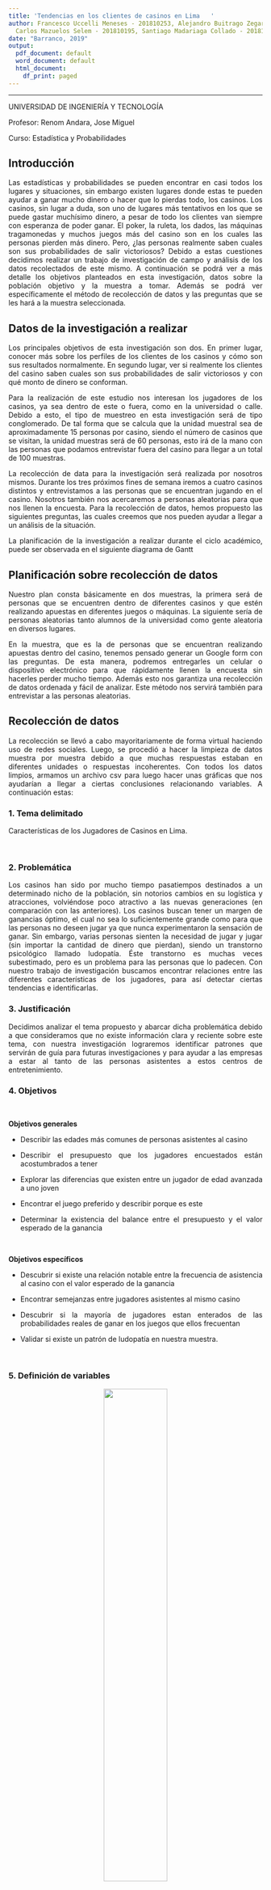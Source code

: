 ```yaml
---
title: 'Tendencias en los clientes de casinos en Lima   '
author: Francesco Uccelli Meneses - 201810253, Alejandro Buitrago Zegarra - 201820079,
  Carlos Mazuelos Selem - 201810195, Santiago Madariaga Collado - 201810677
date: "Barranco, 2019"
output:
  pdf_document: default
  word_document: default
  html_document:
    df_print: paged
---
```


---

UNIVERSIDAD DE INGENIERÍA Y TECNOLOGÍA 


Profesor:
Renom Andara, Jose Miguel

Curso:
Estadística y Probabilidades
 


## Introducción

Las estadísticas y probabilidades se pueden encontrar en casi todos los lugares y situaciones, sin embargo existen lugares donde estas te pueden ayudar a ganar mucho dinero o hacer que lo pierdas todo, los casinos. Los casinos, sin lugar a duda, son uno de lugares más tentativos en los que se puede gastar muchísimo dinero, a pesar de todo los clientes van siempre con esperanza de poder ganar. El poker, la ruleta, los dados, las máquinas tragamonedas y muchos juegos más del casino son en los cuales las personas pierden más dinero. Pero, ¿las personas realmente saben cuales son sus probabilidades de salir victoriosos? Debido a estas cuestiones decidimos realizar un trabajo de investigación de campo y análisis de los datos recolectados de este mismo. A continuación se podrá ver a más detalle los objetivos planteados en esta investigación, datos sobre la población objetivo y la muestra a tomar. Además se podrá ver específicamente el método de recolección de datos y las preguntas que se les hará a la muestra seleccionada.

## Datos de la investigación a realizar

Los principales objetivos de esta investigación son dos. En primer lugar, conocer más sobre los perfiles de los clientes de los casinos y cómo son sus resultados normalmente. En segundo lugar, ver si realmente los clientes del casino saben cuales son sus probabilidades de salir victoriosos y con qué monto de dinero se conforman. 

Para la realización de este estudio nos interesan los jugadores de los casinos, ya sea dentro de este o fuera, como en la universidad o calle. Debido a esto, el tipo de muestreo en esta investigación será de tipo conglomerado. De tal forma que se calcula que la unidad muestral sea de aproximadamente 15 personas por casino, siendo el número de casinos que se visitan, la unidad muestras será de 60 personas, esto irá de la mano con las personas que podamos entrevistar fuera del casino para llegar a un total de 100 muestras.

La recolección de data para la investigación será realizada por nosotros mismos. Durante los tres próximos fines de semana iremos  a cuatro casinos distintos y entrevistamos a las personas que se encuentran jugando en el casino. Nosotros también nos acercaremos a personas aleatorias para que nos llenen la encuesta. Para la recolección de datos, hemos propuesto las siguientes preguntas, las cuales creemos que nos pueden ayudar a llegar a un análisis de la situación. 


La planificación de la investigación a realizar  durante el ciclo académico, puede ser observada en el siguiente diagrama de Gantt


## Planificación sobre recolección de datos 

Nuestro plan consta básicamente en dos muestras, la primera será de personas que se encuentren dentro de diferentes casinos y que estén realizando apuestas en diferentes juegos o máquinas. La siguiente sería de personas aleatorias tanto alumnos de la universidad como gente aleatoria en diversos lugares.

En la muestra, que es la de personas que se encuentran realizando apuestas dentro del casino, tenemos pensado generar un Google form con las preguntas. De esta manera, podremos entregarles un celular o dispositivo electrónico para que rápidamente llenen la encuesta sin hacerles perder mucho tiempo. Además esto nos garantiza una recolección de datos ordenada y fácil de analizar. Este método nos servirá también para entrevistar a las personas aleatorias.


## Recolección de datos

La recolección se llevó a cabo mayoritariamente de forma virtual haciendo uso de redes sociales. Luego, se procedió a hacer la limpieza de datos muestra por muestra debido a que muchas respuestas estaban en diferentes unidades o respuestas incoherentes. Con todos los datos limpios, armamos un archivo csv para luego hacer unas gráficas que nos ayudarían a llegar a ciertas conclusiones relacionando variables. A continuación estas:



<style>
body {
text-align: justify}
</style>



### 1. Tema delimitado

Características de los Jugadores de Casinos en Lima.

<br>

### 2. Problemática

Los casinos han sido por mucho tiempo pasatiempos destinados a un determinado nicho de la población, sin notorios cambios en su logística y atracciones, volviéndose poco atractivo a las nuevas generaciones (en comparación con las anteriores). Los casinos buscan tener un margen de ganancias óptimo, el cual no sea lo suficientemente grande como para que las personas no deseen jugar ya que nunca experimentaron la sensación de ganar. Sin embargo, varias personas sienten la necesidad de jugar y jugar (sin importar la cantidad de dinero que pierdan), siendo un transtorno psicológico llamado ludopatía. Éste transtorno es muchas veces subestimado, pero es un problema para las personas que lo padecen. Con nuestro trabajo de investigación buscamos encontrar relaciones entre las diferentes características de los jugadores, para así detectar ciertas tendencias e identificarlas.
<br>


### 3. Justificación

Decidimos analizar el tema propuesto y abarcar dicha problemática debido a que consideramos que no existe información clara y reciente sobre este tema, con nuestra investigación lograremos identificar patrones que servirán de guía para futuras investigaciones y para ayudar a las empresas a estar al tanto de las personas asistentes a estos centros de entretenimiento.
<br>


### 4. Objetivos


<br>

**Objetivos generales**

* Describir las edades más comunes de personas asistentes al casino

* Describir el presupuesto que los jugadores encuestados están acostumbrados a tener

* Explorar las diferencias que existen entre un jugador de edad avanzada a uno joven

* Encontrar el juego preferido y describir porque es este

* Determinar la existencia del balance entre el presupuesto y el valor esperado de la ganancia

<br>


**Objetivos específicos**

* Descubrir si existe una relación notable entre la frecuencia de asistencia al casino con el valor esperado de la ganancia

* Encontrar semejanzas entre jugadores asistentes al mismo casino

* Descubrir si la mayoría de jugadores estan enterados de las probabilidades reales de ganar en los juegos que ellos frecuentan

* Validar si existe un patrón de ludopatía en nuestra muestra.
<br>

<br>




### 5. Definición de variables

<center> ![](preguntas.png){width=50%} </center>


### 6. Preguntas de investigación:


**Preguntas descriptivas:**

1 ¿Cuál es el casino más visitado?

2 ¿Los integrantes de la muestra tienen idea de sus reales posibilidades de ganar?

3 ¿Quiénes tienen mayor interés en el casino (hombres o mujeres)?

4 ¿Cuál es el juego preferido?

5 ¿Cuál es el resultado más frecuente (ganar o perder)?

6 ¿A qué edad en promedio se empezo a ir al casino?



**Preguntas exploratorias:**

7 ¿Existe relación entre el presupuesto y la edad?

8 ¿La ganancia esperada tiene relación con el presupuesto?

9 ¿Existe relación entre la satisfaccion obtenida al jugar y el resultado general (ganar o perder frecuentemente) ? 

10 ¿Qué diferencias hay en pérdida aceptada y 


**Preguntas inferenciales:**

11 ¿La frecuencia con la que una persona asiste al casino influye sobre su aceptación de pérdida?

12 ¿Las personas que asisten más de 5 veces al mes creen que ganan siempre?

**Preguntas predictivas:**

13 ¿Se puede conocer la satisfacción de un cliente sabiendo la frecuencia mensual?

14 ¿Es posible predecir la ganancia esperada de un jugador sabiendo su nivel de satisfacción al jugar?

**Preguntas mecanísticas**

15 ¿Cómo afecta a la tolerancia a perder el conocimiento sobre las probabilidades de ganar?

16 ¿De qué manera determina la edad la regularidad de los clientes?

**Preguntas casuales**

17 ¿Qué factores influyen en el juego preferido de los clientes?

18 ¿Qué factores determinan la ganancia máxima? 

  

```r


library("graphics")

library("grid")
library("ggplot2") # beautiful graphs

library("ggthemes") # nice themes for ggplot2

library("ggbeeswarm") # "beeswarm" plots

library("cowplot") # arrrange graphs

library("pander") # nice tables

library("psych") # nice table of descriptive statistics

library("fdth") # carga la extensión fdth (para el calculo de distribución de frecuencias.

DF<-readr::read_csv("Casino.csv")
DF$`Ganancia maxima`<-round(DF$`Ganancia maxima`)
DF$`Perdida Maxima`<-round(DF$`Perdida Maxima`)
DF$Presupuesto<-round(DF$Presupuesto)

```


### Respuetas a las preguntas

**Preguntas descriptivas:**

* ¿Cuál es el casino más visitado?

```r
###<
a<-table(DF$Casino)

```


* ¿Los integrantes de la muestra tienen idea de sus reales posibilidades de ganar?

```r
na.omit(DF)
al<-table(DF$`Probabilidad de Ganar`)
plot(al, xlab = "Probabilidad de ganar", ylab="Cantidad de clientes")
```

¿Quiénes tienen mayor interés en el casino (hombres o mujeres)?

```r

sas_hombres<-DF[which(DF$Sexo=="Hombre"),]$Satisfaccion
sas_mujeres<-DF[which(DF$Sexo=="Mujer"),]$Satisfaccion
 boxplot(sas_hombres,sas_mujeres,col=c("cyan2","skyblue2"),main="Sexo",ylab="Inter[es en el casino", names=c("Hombre","Mujer"))
abline(h=mean(sas_hombres),col="skyblue2",lwd=2)
abline(h=mean(sas_mujeres),col="cyan2",lwd=2)
```


¿Cuál es el juego más jugado?

```r
a<-table(DF$`Juego preferido`)
barplot(a, col = "1")
##

```


¿Cuál es el resultado más frecuente (ganar o perder)?

```r
a<-table(DF$Resultado)
barplot(a)
###
```



¿A qué edad en promedio se empezo a ir al casino?


```r
barplot(table(DF$`Edad de primera vez`), main = "Edades")

```





### Respuesta a preguntas exploratorias:

¿Existe una relacion entre presupuesto y edad?



```r
plot(DF$Edad,DF$Presupuesto,xlab="Edad",ylab="Presupuesto",col="blue")
```



¿La ganancia esperada tiene relación con el presupuesto?

```r
table(DF$`Ganancia maxima`, DF$Presupuesto)

plot(DF[which(DF$`Ganancia maxima`<800),]$`Ganancia maxima`, DF[which(DF$`Ganancia maxima`<800),]$Presupuesto,xlab="Ganancia maxima",ylab="Presupuesto", main="Ganancia vs presupuesto")
```




* ¿Existe relación entre la satisfaccion obtenida al jugar y el resultado general (ganar o perder frecuentemente) ? 


```r
boxplot(DF$Satisfaccion~DF$Resultado)
plot(DF$Presupuesto~DF$Satisfaccion)
ggplot(data = DF,aes(x=DF$Resultado,y=DF$Satisfaccion,fill=DF$Resultado))+geom_boxplot()+labs(title = "Satisfaccion por resultado",x="Resultado",y="Satisfaccion")+geom_hline(yintercept=7,color="red")+geom_hline(yintercept=6.625,color="green")+geom_hline(yintercept=4.142857,color="blue")
mean(DF[which(DF$Resultado=="Gana"),]$Satisfaccion)
mean(DF[which(DF$Resultado=="Pierde"),]$Satisfaccion)
mean(DF[which(DF$Resultado=="Ninguna"),]$Satisfaccion)
```

### Preguntas inferenciales




¿Es coherente afirmar que un cliente con alta satisfacción asiste constantemente al casino y su perdida esperada es relativamente mayor?

Para responder la pregunta, usamos una grafica que represente la satisfaccion vs la frecuencia mensual de asistencia del jugador. Luego, por medio de la funcion geom_smooth, usamos el modelo de regresion lineal "lm" para intentar hallar una relación:

```r
k<-ggplot(data = DF, aes(x=DF$Satisfaccion,y=DF$`Frecuencia mensual`))
k+geom_point()

mm <- lm(DF$`Frecuencia mensual`~DF$Satisfaccion)
summary(mm)
satis<-subset(DF, DF$Satisfaccion>=6)
y=0.025
d=0.025

gg<-k +  stat_density2d(aes(fill = ..density..^0.5), geom = "tile", contour = FALSE, n = 200) +   scale_fill_continuous(low = "white", high = "dodgerblue4")
gg+geom_smooth(method = lm, se=FALSE)+ylim(0,15) + labs(x="Satisfaccion", y="Frecuencia mensual", fill="Densidad")

```

Con un $r^2$ de 0.4113, podemos señalar que existe una suficiente relación entre las variables.


Utilizaremos un nivel de confianza del 0.16 para hallar el estadístico de prueba:

```r
mean(satis$`Frecuencia mensual`)
sd(satis$`Frecuencia mensual`)
t.test(satis$`Frecuencia mensual`,mu=3,alternative = "g",conf.level = 0.16)
```

**Descripción: **


```r
nsatis<-subset(DF,DF$Satisfaccion<6)
nsatis<-nsatis[complete.cases(nsatis),]
muh<-(mean(nsatis$`Perdida Maxima`))
t.test(satis$`Perdida Maxima`,nsatis$`Perdida Maxima`,conf.level = 0.9)
```




```r
DFC<-DF
DFC[which(DFC$Satisfaccion>=6),]$Satisfaccion<-"Alta"
DFC[which(DFC$Satisfaccion<6),]$Satisfaccion<-"Baja"
DFC[which(DFC$`Perdida Maxima`>100),]$`Perdida Maxima`<-175
DFC[which(DFC$`Perdida Maxima`<=100 & DF$`Perdida Maxima`>50),]$`Perdida Maxima`<-75
DFC[which(DFC$`Perdida Maxima`<=50 & DFC$`Perdida Maxima`>30),]$`Perdida Maxima`<-35
DFC[which(DFC$`Perdida Maxima`<=30 & DFC$`Perdida Maxima`>20),]$`Perdida Maxima`<-25
DFC[which(DFC$`Perdida Maxima`<=20 & DFC$`Perdida Maxima`>10),]$`Perdida Maxima`<-20
DFC[which(DFC$`Perdida Maxima`<=10),]$`Perdida Maxima`<-5

DFC[which(DFC$`Perdida Maxima`==175),]$`Perdida Maxima`<-"100 - +"
DFC[which(DFC$`Perdida Maxima`==75),]$`Perdida Maxima`<-"50 - 100"
DFC[which(DFC$`Perdida Maxima`==35),]$`Perdida Maxima`<-"30 - 50"
DFC[which(DFC$`Perdida Maxima`==25),]$`Perdida Maxima`<-"20 - 30"
DFC[which(DFC$`Perdida Maxima`==20),]$`Perdida Maxima`<-"10 - 20"
DFC[which(DFC$`Perdida Maxima`==5),]$`Perdida Maxima`<-"0 - 10"

estos<-as.data.frame(table(DFC$Satisfaccion, DFC$`Perdida Maxima`))

ggplot(data = estos, mapping = aes(x = estos$Var1, y = estos$Freq, fill = estos$Var2, order=estos$Var2)) + geom_bar(stat="identity", position="stack")+labs(x="Satisfaccion", y="Perdida maxima",fill="Perdida maxima")+theme_update()
```







¿Existe suficiente evidencia para señalar que la mayoría de personas que juegan a la maquina tragamonedas, son mayores que las que juegan los demas juegos?

Para responder esta pregunta, se preparará un data frame, con las edades como variable categórica:
```r
dfp<-DF
max(DF$Edad)
dfp[which(dfp$Edad>44),]$Edad<-45
dfp[which(dfp$Edad<=44),]$Edad<-40

dfp[which(dfp$Edad==45),]$Edad<-"45 - 73"
dfp[which(dfp$Edad==40),]$Edad<-"0 - 44"
pref<-as.data.frame(table(dfp$Edad,dfp$`Juego preferido`))
ggplot(data = pref, mapping = aes(x = pref$Var1, y = pref$Freq, fill = pref$Var2))+geom_bar(stat="identity", position="dodge") + ylab("Cantidad de clientes") + xlab("Rango de edades") + ggtitle("Edades y juegos preferidos") + labs(fill="Juego")
```


Sacamos las medias de cada conjunto, de los que prefieren la maquina tragamoneda
Y de los que prefieren los demás juegos

```r
nmaq<-subset(DF$Edad,DF$`Juego preferido` == "maquina tragamoneda")
maq<-subset(DF$Edad,DF$`Juego preferido` != "maquina tragamoneda")
```



Prueba de hipotesis
$H[0]$: edad de no tragamonedoas = edad de tragamonedas
$H[1]$: edad de no tragamonedoas =/ $ edad de tragamonedas

```r
t.test(nmaq,maq,conf.level = 0.9,alternative = "two.sided")
```


Como demuestra la prueba de hipotesis, aceptamos la hipótesis nula, concluyendo que la edad promedio de las personas que no les gusta la maquina tragamonedas, 1.5 veces menor en el mayor de los casos, con una confianza del 75%.











## Preguntas predictivas


#  ¿Es posible predecir la ganancia esperada de un jugador sabiendo su nivel de satisfaccion al jugar?
 Grafica Ganancia Máxima vs Nivel de satisfacción al jugar


```r
satisfaccionaljugar<-DF$Satisfaccion[which(DF$`Ganancia maxima`<1500)]
gananciaesperada<-(DF$`Ganancia maxima`[which(DF$`Ganancia maxima`<1500)])
plot(satisfaccionaljugar,gananciaesperada
     ,main="Ganancia esperada segun satisfacción"
     ,ylab="Ganancia esperada"
     ,xlab="satisfacción"
     ,xlim=c(0,10))
     
     
abline(lm(satisfaccionaljugar~gananciaesperada), col="blue")
coeficiente_es<-c("r:",round(cor(satisfaccionaljugar, gananciaesperada),2))
legend(25, 70,legend=c(coeficiente_es),cex=0.8)
summary(lm(gananciaesperada~satisfaccionaljugar))

```



# ¿Se puede conocer la satisfacción de un cliente sabiendo la frecuencia mensual?




```r

p1<-ggplot(data = DF, aes(x =  DF$Satisfaccion, y =DF$`Frecuencia mensual`))
```


```r
p1 +
  stat_density_2d(aes(fill = ..level..), geom = "polygon") +  scale_fill_gradient(low = "blue", high = "red") +  labs(title ="Density Plot of Outcome by Predictor") + geom_point(color = "orange", size =3) + theme_solarized(light =  FALSE) + scale_color_solarized("blue") + labs(x="Satisfacción", y="Frecuencua Mensual", title = "Densidad de Frecuencia mensual por satisfacción", caption = "Densidad no uniforme", fill="Nivel")
```





```r
ax<-lm(DF$Satisfaccion~DF$`Frecuencia mensual`)
summary(ax)
plot(ax)
```


```r

p1 + geom_smooth() + geom_point(color = "orange") + labs(title="Regresión suavizada",x="Satisfacción",y="Frecuencia Mensual") +xlim(1,10)
p1a<-loess(DF$`Frecuencia mensual`~DF$Satisfaccion, span = 0.1)
summary(p1a)
smp1a<-predict(p1a)
```

```r
library(ggplot2)
satisfaccionaljugar<-DF$Satisfaccion
frec<-DF$`Frecuencia mensual`
ggplot(data = DF,aes(x=satisfaccionaljugar,y=frec))+stat_density2d(aes(fill = ..density..^0.5), geom = "tile", contour = FALSE, n = 200) +   scale_fill_continuous(low = "white", high = "dodgerblue4") + geom_smooth(method = lm)+ylim(0,10)+labs(x="Satisfaccion",y="Frecuencia Mensual",fill="Densidad")
summary(lm(DF$`Frecuencia mensual`~DF$Satisfaccion))
```



¿Es posible predecir la ganancia esperada de un jugador sabiendo su nivel de satisfaccion al jugar?
 Grafica Ganancia Esperada vs Nivel de satisfacción al jugar


```r
satisfaccionaljugar<-DF$Satisfaccion[which(DF$`Ganancia maxima`<1500)]
gananciaesperada<-(DF$`Ganancia maxima`[which(DF$`Ganancia maxima`<1500)])
plot(satisfaccionaljugar,gananciaesperada
     ,main="Ganancia esperada segun satisfacción"
     ,ylab="Ganancia esperada"
     ,xlab="satisfacción"
     ,xlim=c(0,10)
,ylim=c(0,800))

     
     
abline(lm(satisfaccionaljugar~gananciaesperada), col="blue")
coeficiente_es<-c("r:",round(cor(satisfaccionaljugar, gananciaesperada),2))
legend(25, 70,legend=c(coeficiente_es),cex=0.8)
summary(lm(gananciaesperada~satisfaccionaljugar))
```





## Preguntas macanísticas


15 ¿Cómo afecta a la tolerancia a perder el conocimiento sobre las probabilidades de ganar?

En esta pregunta se va a analizar si hay alguna relación entre la tolerancia a perder dinero en el casino y el conocimiento de las probabilidades de ganar. Lógicamente, si una persona sabe que sus probabilidades de ganar son bajas, debería de tolerar más la pérdida.

```r

probabilidad<- (DF$`Probabilidad de Ganar`)
tolerancias <- (DF$`Perdida Maxima`)
probabilidad
tolerancias
```



Como podemos ver, si hay una relación directa entre las tolerancias y la idea sobre probabilidades de ganar



16 ¿De qué manera determina el casino la regularidad de los clientes?

En esta pregunta vmaos ha analizar si la edad de kis encuestados afecta la regularidad con la que van al casino. Esto se podría deber a diferentes niveles de estabilidad económica, tiempo libre, etc. 

Por otro lado, en el capítulo 5 de la tésis "ESTUDIO SOBRE LA REPUTACIÓN PERCIBIDA POR LOS
CLIENTES POTENCIALES, ENFOCADO EN LAS DIMENSIONES
DE LA ÉTICA Y RESPONSABILIDAD CORPORATIVA, Y
CALIDAD DEL SERVICIO EN LAS SALAS MÁS EXCLUSIVAS
DEL SECTOR DE JUEGOS DE CASINOS Y MÁQUINAS
TRAGAMONEDAS EN LOS DISTRITOS DE INDEPENDENCIA,
SAN MIGUEL, MIRAFLORES, SAN ISIDRO, SANTIAGO DE
SURCO, MAGDALENA Y LINCE"(CABRERA LEIVA, Will Jhino) se menciona el análisis de una pregunta relativamente parecida, la diferencia es que se divide la frecuencia y las edades de una manera diferente. Resaltando una gran mayoría de frecuencia en relación a los clientes entre 35 y 56 años.

```r
mec1 <- table(DF$`Frecuencia mensual`,DF$Edad)
barplot(mec1, main="Distribucion de frecuencias y edad",
  xlab="Edad", col=c("darkblue"),ylab = "Frecuencia mensual")

```


Para esto vamos a comparar las medias de frecuencia mensual según la edad. 

```r

fiesta<-na.omit(DF$`Frecuencia mensual`[which(DF$Casino=="Fiesta")])
mean(fiesta)
atlantic<-na.omit(DF$`Frecuencia mensual`[which(DF$Casino=="Atlantic")])
atlantic
mean(atlantic)
ninguno<-na.omit(DF$`Frecuencia mensual`[which(DF$Casino=="Ninguno")])
mean(ninguno)
```





Como se puede ver, la media de frecuencia en los clientes del casino FIesta es mucho mas alta. Esto nos dice, por lo menos para nuestra muestra, que exiten factores que hacen que los clientes sean mas fieles en ese casino.




## Preguntas casuales:

17 ¿Influye la edad en el juego preferido de los clientes?

Si bien anteriormente analizamos la relación entre la edad y la frecuencia de asitsencia al casino, en esta pregunta veremos si hay una relación entre la edad y el juego preferido de los clientes: 


```r
edad<-na.omit(DF$Edad)
juego<-na.omit(DF$Juego)
```

plot(juego,edad,xlab="Juego favorito",ylab="Edad", main="Juego favorito vs Edad")



Como podemos ver en la gráfica,en realidad no hay ninguna particularidad entre los firenetes juegos favoritos. Esta falta de relación probablemente se da a que el juego favorito es muy subjetivo.Si por ejemplo, evauluáramos el juego más jugado, se podría encontrar una relación. Pero, para este caso, se podría concluir que , al menos en nuestra muestra, no hay una aparente relación. 




18 ¿Qué factores determinan la ganancia máxima? 

Dado, que nosotros conocemos teoria de probabilidades, si evlaumos las posibilidades de en este ejemplo: 

Posibilidades de Duplicar tu dinero en porcentaje


Ruleta
```r
(17/36)*100
```


En máquina tragamonedas:

La mayoría de máquina de tragamonedas tienen un retorno de entre 80 y 95 céntimos de retorno por sol invertido. Sin embargo, dado que hay muchos premios distintos que ocurren con frecuencias muy diferentes, no se puede determinar la probabilidad de duplicar tu dinero. 

En blackjack:

La probabilidad de ganar en este juego esta severmente influenciada por las regals con las que se juega, cada casino tiene diferentes reglas que beneficias más al jugador o a la casa.  



En una situación irrealistamente positiva para el jugadpr :Si consideramos que se juega con un solo deck, el dealer pide hasta 17 y el pago de blackjack

Probabilidad de sacar blackjack, pago 3/2
```r
result <-4*16/choose(52,2)
result
```

 



Probabilidad de ganar la mano
 Dada la gran cantidad de variables que entran en juego al calcular una sola mano lo calcularemos con lo que se sabe que tiene de ventaja casa en un juego general de blackjack que es 0.05 entonces :
 
 Aproximados: 
Probabilidad de ganar:44
Probabilidad de de perder:48
Probabilidad de empatar: 8




## Preguntas macanísticas


15 ¿Cómo afecta a la tolerancia a perder el conocimiento sobre las probabilidades de ganar?

En esta pregunta se va a analizar si hay alguna relación entre la tolerancia a perder dinero en el casino y el conocimiento de las probabilidades de ganar. Lógicamente, si una persona sabe que sus probabilidades de ganar son bajas, debería de tolerar más la pérdida.

```r

probabilidad<- (DF$Probabilidad.de.Ganar)
tolerancias <- (DF$Perdida.Maxima)
probabilidad
tolerancias
```



Como podemos ver, si hay una relación directa entre las tolerancias y la idea sobre probabilidades de ganar



16 ¿De qué manera determina la la regularidad de los clientes?

En esta pregunta vmaos ha analizar si la edad de los encuestados afecta la regularidad con la que van al casino. Esto se podría deber a diferentes niveles de estabilidad económica, tiempo libre, etc. 

Por otro lado, en el capítulo 5 de la tésis "ESTUDIO SOBRE LA REPUTACIÓN PERCIBIDA POR LOS
CLIENTES POTENCIALES, ENFOCADO EN LAS DIMENSIONES
DE LA ÉTICA Y RESPONSABILIDAD CORPORATIVA, Y
CALIDAD DEL SERVICIO EN LAS SALAS MÁS EXCLUSIVAS
DEL SECTOR DE JUEGOS DE CASINOS Y MÁQUINAS
TRAGAMONEDAS EN LOS DISTRITOS DE INDEPENDENCIA,
SAN MIGUEL, MIRAFLORES, SAN ISIDRO, SANTIAGO DE
SURCO, MAGDALENA Y LINCE"(CABRERA LEIVA, Will Jhino) se menciona el análisis de una pregunta relativamente parecida, la diferencia es que se divide la frecuencia y las edades de una manera diferente. Resaltando una gran mayoría de frecuencia en relación a los clientes entre 35 y 56 años.

```r
mec1 <- table(DF$`Frecuencia mensual`,DF$Edad)
length(DF$`Frecuencia mensual`)
length(DF$Edad)
barplot(mec1, main="Distribucion de frecuencias y edad",
  xlab="Edad", col=c("darkblue"),ylab = "Frecuencia mensual")

```


Para esto vamos a comparar las medias de frecuencia mensual según la edad. 

```r

joven<-na.omit(DF$Frecuencia.mensual[which(DF$Edad<35)])
mean(joven)
adulto<-na.omit(DF$Frecuencia.mensual[which(DF$Edad<56,DF$Edad>35)])

mean(adulto)
adultomayor<-na.omit(DF$Frecuencia.mensual[which(DF$Edad>56)])
mean(adultomayor)
```





Como se puede ver, la media de frecuencia en los clientes del casino FIesta es mucho mas alta. Esto nos dice, por lo menos para nuestra muestra, que exiten factores que hacen que los clientes sean mas fieles en ese casino.




### Conclusión

En conclusión, pudimos analizar respuestas obtenidas mediante encuentas para luego de separarlas por variables y posteriormente correlacionarlas para poder ir formulando hipótesis y corroborarlas con nuestros datos. Mediante muchos tipod de preguntas planteadas, pudimos hallar relaciones. Dado que durante el ciclo no hemos todas las herramientas necesarias para contestar bien las preguntas causales y mecanisticas. Por esta razón, hemos simplemente hecho nuestro mejor intento para ganar información que podría ayudarnos a responder la pregunta en el futuro, nos hemos basado en fuentes académicas, cálculos probabilísticos y análisas de nuestros datos.Respecto a las mecanísticas : Como podemos ver en las gráficas, las personas mayores parecen tener una mayor frecuencia de asistencia y las personas que no conocen sus reales probabilidades de ganar suelen tolerar más las pérdidas. Respecto a las preguntas causales, parece que hay una relación entre el juego favorito y la edad. También se puede observar como varía la ganancia según el juego preferido. Con las respuestas de las preguntas predictivas, podemos afirmar que la ganancia esperada no es explicada por el nivel de satisfacción y que la satisfacción del cliente podría estar relacionada a la frecuencia de asistencia mensual. Esto y más nos ayuda a sacar conclusiones y validar o no hipótesis varias. Se podría usar el estudio para hacer inferencias sobre rasgos de ludopatía en personas.
